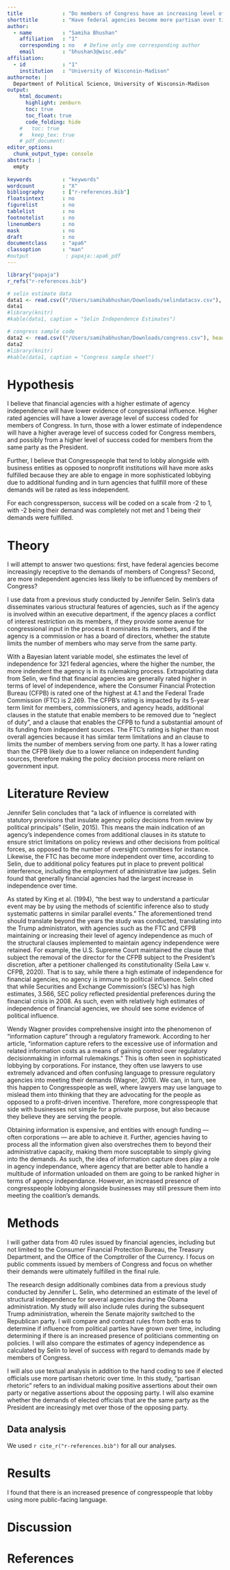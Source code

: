 ```yaml
---
title             : "Do members of Congress have an increasing level of influence on the outcome of federal agency financial rulemaking?"
shorttitle        : "Have federal agencies become more partisan over time?"
author: 
  - name          : "Samiha Bhushan"
    affiliation   : "1"
    corresponding : no   # Define only one corresponding author
    email         : "bhushan3@wisc.edu"
affiliation:
  - id            : "1"
    institution   : "University of Wisconsin-Madison"
authornote: |
  Department of Political Science, University of Wisconsin-Madison
output:
    html_document:
      highlight: zenburn
      toc: true
      toc_float: true
      code_folding: hide
    #   toc: true
    #   keep_tex: true
    # pdf_document:
editor_options: 
  chunk_output_type: console
abstract: |
  empty
  
keywords          : "keywords"
wordcount         : "X"
bibliography      : ["r-references.bib"]
floatsintext      : no
figurelist        : no
tablelist         : no
footnotelist      : no
linenumbers       : no
mask              : no
draft             : no
documentclass     : "apa6"
classoption       : "man"
#output            : papaja::apa6_pdf
---
```


```r
library("papaja")
r_refs("r-references.bib")
```

```r
# selin estimate data
data1 <- read.csv(("/Users/samihabhushan/Downloads/selindatacsv.csv"), header=T)
data1
#library(knitr)
#kable(data1, caption = "Selin Independence Estimates")
```

```r
# congress sample code
data2 <- read.csv(("/Users/samihabhushan/Downloads/congress.csv"), header=T)
data2
#library(knitr)
#kable(data1, caption = "Congress sample sheet")
```

# Hypothesis
I believe that financial agencies with a higher estimate of agency independence will have lower evidence of congressional influence. Higher rated agencies will have a lower average level of success coded for members of Congress. In turn, those with a lower estimate of independence will have a higher average level of success coded for Congress members, and possibly from a higher level of success coded for members from the same party as the President. 

Further, I believe that Congresspeople that tend to lobby alongside with business entities as opposed to nonprofit institutions will have more asks fulfilled because they are able to engage in more sophisticated lobbying due to additional funding and in turn agencies that fullfill more of these demands will be rated as less independent. 

For each congressperson, success will be coded on a scale from -2 to 1, with -2 being their demand was completely not met and 1 being their demands were fulfilled.

# Theory

I will attempt to answer two questions: first, have federal agencies become increasingly receptive to the demands of members of Congress? Second, are more independent agencies less likely to be influenced by members of Congress? 

I use data from a previous study conducted by Jennifer Selin. Selin's data disseminates various structural features of agencies, such as if the agency is involved within an executive department, if the agency places a conflict of interest restriction on its members, if they provide some avenue for congressional input in the process it nominates its members, and if the agency is a commission or has a board of directors, whether the statute limits the number of members who may serve from the same party. 

With a Bayesian latent variable model, she estimates the level of independence for 321 federal agencies, where the higher the number, the more indendent the agency is in its rulemaking process. Extrapolating data from Selin, we find that financial agencies are generally rated higher in terms of level of independence, where the Consumer Financial Protection Bureau (CFPB) is rated one of the highest at 4.1 and the Federal Trade Commission (FTC) is 2.269. The CFPB's rating is impacted by its 5-year term limit for members, commissioners, and agency heads, additional clauses in the statute that enable members to be removed due to "neglect of duty", and a clause that enables the CFPB to fund a substantial amount of its funding from independent sources. The FTC's rating is higher than most overall agencies because it has similar term limitations and an clause to limits the number of members serving from one party. It has a lower rating than the CFPB likely due to a lower reliance on independent funding sources, therefore making the policy decision process more reliant on government input. 


# Literature Review
Jennifer Selin concludes that "a lack of influence is correlated with statutory provisions that insulate agency policy decisions from review by political principals" (Selin, 2015). This means the main indication of an agency's independence comes from additional clauses in its statute to ensure strict limitations on policy reviews and other decisions from political forces, as opposed to the number of oversight committees for instance. Likewise, the FTC has become more independent over time, according to Selin, due to additional policy features put in place to prevent political interference, including the employment of administrative law judges. Selin found that generally financial agencies had the largest increase in independence over time. 

As stated by King et al. (1994), "the best way to understand a particular event may be by using the methods of scientific inference also to study systematic patterns in similar parallel events." The aforementioned trend should translate beyond the years the study was conducted, translating into the Trump administraton, with agencies such as the FTC and CFPB maintaining or increasing their level of agency independence as much of the structural clauses implemented to maintain agency independence were retained. For example, the U.S. Supreme Court maintained the clause that subject the removal of the director for the CFPB subject to the President's discretion, after a petitioner challenged its constitutionality (Seila Law v. CFPB, 2020). That is to say, while there a high estimate of independence for financial agencies, no agency is immune to political influence. Selin cited that while Securities and Exchange Commission’s (SEC’s) has high estimates, 3.566, SEC policy reflected presidential preferences during the financial crisis in 2008. As such, even with relatively high estimates of independence of financial agencies, we should see some evidence of political influence. 

Wendy Wagner provides comprehensive insight into the phenomenon of "information capture" through a regulatory framework. According to her article, "information capture refers to the excessive use of information and related information costs as a means of gaining control over regulatory decisionmaking in informal
rulemakings." This is often seen in sophisticated lobbying by corporations. For instance, they often use lawyers to use extremely advanced and often confusing language to pressure regulatory agencies into meeting their demands (Wagner, 2010). We can, in turn, see this happen to Congresspeople as well, where lawyers may use language to mislead them into thinking that they are advocating for the people as opposed to a profit-driven incentive. Therefore, more congresspeople that side with businesses not simple for a private purpose, but also because they believe they are serving the people. 

Obtaining information is expensive, and entities with enough funding — often corporations — are able to achieve it. Further, agencies having to process all the information given also overstreches them to beyond their administrative capacity, making them more susceptable to simply giving into the demands. As such, the idea of information capture does play a role in agency independance, where agency that are better able to handle a multitude of information unloaded on them are going to be ranked higher in terms of agency independance. However, an increased presence of congresspeople lobbying alongside businesses may still pressure them into meeting the coalition's demands. 



# Methods
I will gather data from 40 rules issued by financial agencies, including but not limited to the Consumer Financial Protection Bureau, the Treasury Department, and the Office of the Comptroller of the Currency. I focus on public comments issued by members of Congress and focus on whether their demands were ultimately fulfilled in the final rule. 

The research design additionally combines data from a previous study conducted by Jennifer L. Selin, who determined an estimate of the level of structural independence for several agencies during the Obama administration. My study will also include rules during the subsequent Trump administration, wherein the Senate majority switched to the Republican party. I will compare and contrast rules from both eras to determine if influence from political parties have grown over time, including determining if there is an increased presence of politicians commenting on policies. I will also compare the estimates of agency independence as calculated by Selin to level of success with regard to demands made by members of Congress. 

I will also use textual analysis in addition to the hand coding to see if elected officials use more partisan rhetoric over time. In this study, “partisan rhetoric” refers to an individual making positive assertions about their own party or negative assertions about the opposing party. I will also examine whether the demands of elected officials that are the same party as the President are increasingly met over those of the opposing party. 



## Data analysis
We used `r cite_r("r-references.bib")` for all our analyses.


# Results
I found that there is an increased presence of congresspeople that lobby using more public-facing language. 

# Discussion


\newpage

# References

\begingroup
\setlength{\parindent}{-0.5in}
\setlength{\leftskip}{0.5in}

<div id="refs" custom-style="Bibliography"></div>
\endgroup
